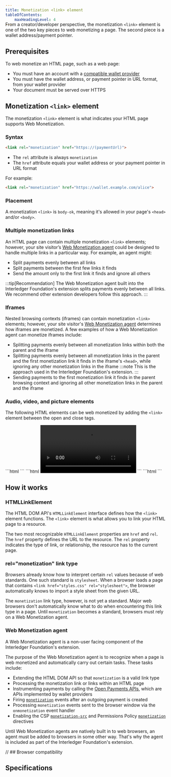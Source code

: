 ```yaml
---
title: Monetization <link> element
tableOfContents:
    maxHeadingLevel: 4
---
```



<Badge text="HTML DOM API" style="position: relative; top:-30px;" />

From a creator/developer perspective, the monetization `<link>` element is one of the two key pieces to web monetizing a page. The second piece is a wallet address/payment pointer.

## Prerequisites

To web monetize an HTML page, such as a web page:
* You must have an account with a [compatible wallet provider](/wallets)
* You must have the wallet address, or payment pointer in <LinkOut href="https://paymentpointers.org">URL format</LinkOut>, from your wallet provider
* Your document must be served over HTTPS

## Monetization `<link>` element

The monetization `<link>` element is what indicates your HTML page supports Web Monetization.

### Syntax

```html
<link rel="monetization" href="https://(paymentUrl)">
```

* The `rel` attribute is always `monetization`
* The `href` attribute equals your wallet address or your payment pointer in URL format

For example:

```html
<link rel="monetization" href="https://wallet.example.com/alice">
```

### Placement

A monetization `<link>` is `body-ok`, meaning it's allowed in your page's `<head>` and/or `<body>`.

### Multiple monetization links

An HTML page can contain multiple monetization `<link>` elements; however, your site visitor’s [Web Monetization agent](#web-monetization-agent) could be designed to handle multiple links in a particular way. For example, an agent might:
* Split payments evenly between all links
* Split payments between the first few links it finds
* Send the amount only to the first link it finds and ignore all others

:::tip[Recommendation]
The Web Monetization agent built into the <LinkOut href="https://github.com/interledger/web-monetization-extension">Interledger Foundation's extension</LinkOut> splits payments evenly between all links. We recommend other extension developers follow this approach.
:::

### Iframes

Nested browsing contexts (iframes) can contain monetization `<link>` elements; however, your site visitor's [Web Monetization agent](#web-monetization-agent) determines how iframes are monetized. A few examples of how a Web Monetization agent can monetize iframes include:

* Splitting payments evenly between all monetization links within both the parent and the iframe
* Splitting payments evenly between all monetization links in the parent and the first monetization link it finds in the iframe's `<head>`, while ignoring any other monetization links in the iframe
    :::note
    This is the approach used in the <LinkOut href="https://github.com/interledger/web-monetization-extension">Interledger Foundation's extension</LinkOut>.
    :::
* Sending payments to the first monetization link it finds in the parent browsing context and ignoring all other monetization links in the parent and the iframe

### Audio, video, and picture elements

The following HTML elements can be web monetized by adding the `<link>` element between the open and close tags.

<Tabs>
    <TabItem label="<audio>" icon="seti:audio">
        ```html
        <audio src="music.mp3">
            <link rel="monetization" href="https://wallet.example.com/bob">
        </audio>
        ```
    </TabItem>
    <TabItem label="<video>" icon="seti:video">
        ```html
        <video src="myvideo">
            <link rel="monetization" href="https://wallet.example.com/bob">
        </video>
        ```
    </TabItem>
    <TabItem label="<picture>" icon="seti:image">
        ```html
        <picture srcset="cat.jpeg">
            <link rel="monetization" href="https://wallet.example.com/bob">
        </picture>
        ```
    </TabItem>
</Tabs>

## How it works

### HTMLLinkElement

The <LinkOut href="https://developer.mozilla.org/en-US/docs/Web/API/HTML_DOM_API">HTML DOM API's</LinkOut> `HTMLLinkElement` interface defines how the `<link>` element functions. The `<link>` element is what allows you to link your HTML page to a resource. 

The two most recognizable `HTMLLinkElement` properties are `href` and `rel`. The `href` property defines the URL to the resource. The `rel` property indicates the type of link, or relationship, the resource has to the current page.

### rel="monetization" link type

Browsers already know how to interpret certain `rel` values because of web standards. One such standard is `stylesheet`. When a browser loads a page that contains `<link href="styles.css" rel="stylesheet">`, the browser automatically knows to import a style sheet from the given URL.

The `monetization` link type, however, is not yet a standard. Major web browsers don't automatically know what to do when encountering this link type in a page. Until `monetization` becomes a standard, browsers must rely on a Web Monetization agent.

### Web Monetization agent

A Web Monetization agent is a non-user facing component of the <LinkOut href="https://github.com/interledger/web-monetization-extension">Interledger Foundation's extension</LinkOut>.

The purpose of the Web Monetization agent is to recognize when a page is web monetized and automatically carry out certain tasks. These tasks include:

* Extending the HTML DOM API so that `monetization` is a valid link type
* Processing the monetization link or links within an HTML page
* Instrumenting payments by calling the [Open Payments APIs](/developers/about-receiving#a-deeper-dive-into-payments), which are APIs implemented by wallet providers 
* Firing [`monetization`](/developers/events) events after an outgoing payment is created
* Processing `monetization` events sent to the browser window via the `onmonetization` event handler
* Enabling the CSP [`monetization-src`](/developers/csp) and Permissions Policy [`monetization`](/developers/permissions-policy) directives

Until Web Monetization agents are natively built in to web browsers, an agent must be added to browsers in some other way. That's why the agent is included as part of the Interledger Foundation's extension.

<Hidden>

// ## Browser compatibility

<BrowserCompat json={data} />

</Hidden>

## Specifications

<Specification anchor='link-type-monetization' />